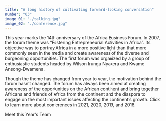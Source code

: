 ```yaml
---
title: "A long history of cultivating forward-looking conversation"
number: "03"
image_01: "./talking.jpg"
image_02: "./conference.jpg"
---
```



This year marks the 14th anniversary of the Africa Business Forum.
In 2007, the forum theme was “Fostering Entrepreneurial Activities in Africa”.
Its objective was to portray Africa in a more positive light than that more
commonly seen in the media and create awareness of the diverse and burgeoning opportunities.
The first forum was organized by a group of enthusiastic students headed by
Wilson Irungu Nyakera and Kwame Ansong-Dwamena.

Though the theme has changed from year to year,
the motivation behind the forum hasn’t changed.
The forum has always been aimed at creating awareness of the opportunities on the
African continent and bring together Africans and friends of Africa from the continent
and the diaspora to engage on the most important issues affecting the continent’s growth.
Click to learn more about conferences in <StyledA href="https://web.stanford.edu/group/sabf/2021/"> 2021</StyledA>,<StyledA href="https://web.stanford.edu/group/sabf/2020/"> 2020</StyledA>, <StyledA href="https://web.stanford.edu/group/sabf/2019/"> 2019</StyledA>, and <StyledA href="https://web.stanford.edu/group/sabf/2018/"> 2018</StyledA>.

<StyledLink to="/team">Meet this Year's Team</StyledLink>
